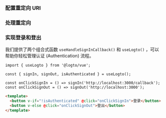 

### 配置重定向 URI

<SignInFlowSummary />

<AssumingUrl />

<WebConfigureRedirectUris />

### 处理重定向

<HandleRedirect />

### 实现登录和登出

我们提供了两个组合式函数 `useHandleSignInCallback()` 和 `useLogto()` ，可以帮助你轻松管理认证 (Authentication) 流程。

<SignInNote calling=".signIn()" />

```tsx title="views/HomeView.vue"
import { useLogto } from '@logto/vue';

const { signIn, signOut, isAuthenticated } = useLogto();

const onClickSignIn = () => signIn('http://localhost:3000/callback');
const onClickSignOut = () => signOut('http://localhost:3000');
```

```html
<template>
  <button v-if="!isAuthenticated" @click="onClickSignIn">登录</button>
  <button v-else @click="onClickSignOut">登出</button>
</template>
```

<SignOutNote />
